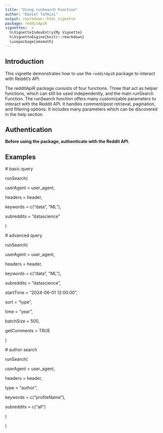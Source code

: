 ---
title: "Using runSearch Function"
author: "Daniel Tafmizi"
output: rmarkdown::html_vignette
package: redditApiR
vignettes:  >
  %\VignetteIndexEntry{My Vignette}
  %\VignetteEngine{knitr::rmarkdown}
  \usepackage{amsmath}
---

## Introduction

This vignette demonstrates how to use the `redditApiR` package to interact with Reddit’s API.

The redditApiR package consists of four functions. Three that act as helper functions, which can still be used independently, and the main runSearch Function. The runSearch function offers many customizable parameters to interact with the Reddit API. It handles comment/post retrieval, pagination, and filtering options. It includes many parameters which can be discovered in the help section.

## Authentication

**Before using the package, authenticate with the Reddit API.**

## Examples

\# basic query

runSearch(

userAgent = user_agent,

headers = header,

keywords = c("data", "ML"),

subreddits = "datascience"

)

\# advanced query

runSearch(

userAgent = user_agent,

headers = header,

keywords = c("data", "ML"),

subreddits = "datascience",

startTime = "2024-06-01 12:00:00",

sort = "type",

time = "year",

batchSize = 500,

getComments = TRUE

)

\# author search

runSearch(

userAgent = user_agent,

headers = header,

type = "author",

keywords = c("profileName"),

subreddits = c("all")

)

)
